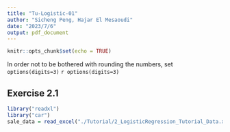 ```yaml
---
title: "Tu-Logistic-01"
author: "Sicheng Peng, Hajar El Mesaoudi"
date: "2023/7/6"
output: pdf_document
---
```


```r
knitr::opts_chunk$set(echo = TRUE)
```
In order not to be bothered with rounding the numbers, set `options(digits=3)`
`r options(digits=3)`

## Exercise 2.1
```r
library("readxl")
library("car")
sale_data = read_excel("./Tutorial/2_LogisticRegression_Tutorial_Data.xlsx")
```

```r



```




